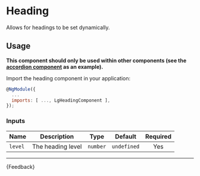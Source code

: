 
<Meta title="Helpers/Components/Heading/Guide" />

# Heading

<p class="standfirst">Allows for headings to be set dynamically.</p>

## Usage

**This component should only be used within other components (see the <a href="https://github.com/Legal-and-General/canopy/blob/master/projects/canopy/src/lib/accordion/accordion-panel-heading/accordion-panel-heading.component.html" target="_blank">accordion component</a> as an example).**

Import the heading component in your application:

```js
@NgModule({
  ...
  imports: [ ..., LgHeadingComponent ],
});
```

### Inputs

| Name    | Description       |   Type   |   Default   | Required |
|---------|-------------------|:--------:|:-----------:|:--------:|
| `level` | The heading level | `number` | `undefined` |   Yes    |

***

<Markdown>
  {Feedback}
</Markdown>
